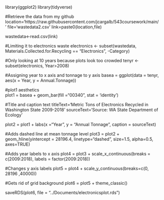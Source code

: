 library(ggplot2)
library(tidyverse)

#Retrieve the data from my github
location='https://raw.githubusercontent.com/jcargalb/543coursework/main/'
file='wastedata2.csv'
link=paste0(location,file)

wastedata<-read.csv(link)

#Limiting it to electronics waste
electronics <- subset(wastedata, Materials.Collected.for.Recycling == "Electronics", -Category)

#Only looking at 10 years because plots look too crowded
tenyr <- subset(electronics, Year>2008)

#Assigning year to x axis and tonnage to y axis
basea = ggplot(data = tenyr, 
             aes(x = Year,
                 y = Annual.Tonnage))

#plot1 aesthetics				 
plot1 = basea + geom_bar(fill ="00340", stat = 'identity')
						
#Title and caption text
titleText='Metric Tons of Electronics Recycled in Washington State 2009-2018'
sourceText='Source: WA State Department of Ecology'

plot2 = plot1 + labs(x ="Year", 
                     y = "Annual Tonnage",
                     caption = sourceText)

#Adds dashed line at mean tonnage level
plot3 = plot2 + geom_hline(yintercept = 28196.4,
                           linetype="dashed", 
                           size=1.5,
                           alpha=0.5, axes=TRUE)

#Adds year labels to x axis
plot4 = plot3 + scale_x_continuous(breaks = c(2009:2018), labels = factor(2009:2018))

#Changes y axis labels
plot5 = plot4 + scale_y_continuous(breaks=c(0, 28196 ,40000))
                                   
#Gets rid of grid background
plot6 = plot5 + theme_classic()

saveRDS(plot6, file = "../Documents/electronicsplot.rds")

